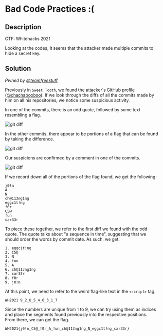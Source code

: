 # Bad Code Practices :​(

## Description

CTF: Whitehacks 2021

Looking at the codes, it seems that the attacker made multiple commits to hide a
secret key.

## Solution

_Pwned by [@teamfreestuff](https://github.com/teamfreestuff)_

Previously in `Sweet Tooth`, we found the attacker's GitHub profile
([@chachabooboo](https://github.com/chachabooboo)). If we look through the diffs
of all the commits made by him on all his repositories, we notice some
suspicious activity.

In one of the commits, there is an odd quote, followed by some text resembling a
flag.

![git diff](/images/whitehacks-2021/bad-code-practices-1.png)

In the other commits, there appear to be portions of a flag that can be found by
taking the difference.

![git diff](/images/whitehacks-2021/bad-code-practices-2.png)

Our suspicions are confirmed by a comment in one of the commits.

![git diff](/images/whitehacks-2021/bad-code-practices-3.png)

If we record down all of the portions of the flag found, we get the following:

```
j0!n
A
N
ch@113ng1ng
eggc1t!ng
f0r
C5@
fun
car33r
```

To piece these together, we refer to the first diff we found with the odd quote.
The quote talks about "a sequence in time", suggesting that we should order the
words by commit date. As such, we get:

```
1. eggc1t!ng
2. C5@
3. N
4. fun
5. A
6. ch@113ng1ng
7. car33r
8. f0r
9. j0!n
```

At this point, we need to refer to the weird flag-like text in the `<script>`
tag.

`WH2021 9_2_8_5_4_6_3_1_7`

Since the numbers are unique from 1 to 9, we can try using them as indices and
place the segments found previously into the respective positions. From there,
we can get the flag.

`WH2021{j0!n_C5@_f0r_A_fun_ch@113ng1ng_N_eggc1t!ng_car33r}`
